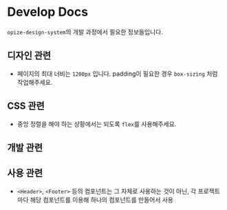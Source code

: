 
<Meta title="Opize Design System/Develop Docs" />

# Develop Docs
`opize-design-system`의 개발 과정에서 필요한 정보들입니다.

## 디자인 관련
* 페이지의 최대 너비는 `1200px` 입니다. padding이 필요한 경우 `box-sizing` 처럼 작업해주세요.

## CSS 관련
* 중앙 정렬을 해야 하는 상황에서는 되도록 `flex`를 사용해주세요.

## 개발 관련


## 사용 관련
* `<Header>`, `<Footer>` 등의 컴포넌트는 그 자체로 사용하는 것이 아닌, 각 프로젝트마다 해당 컴포넌트를 이용해 하나의 컴포넌트를 만들어서 사용